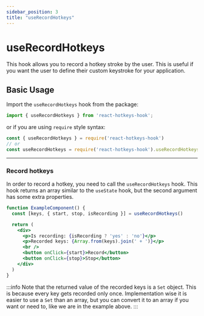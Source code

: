 ```yaml
---
sidebar_position: 3
title: "useRecordHotkeys"
---
```


# useRecordHotkeys

This hook allows you to record a hotkey stroke by the user. This is useful if you want the user to define their custom
keystroke for your application.

## Basic Usage

Import the `useRecordHotkeys` hook from the package:

```js
import { useRecordHotkeys } from 'react-hotkeys-hook';
```

or if you are using `require` style syntax:

```js
const { useRecordHotkeys } = require('react-hotkeys-hook')
// or
const useRecordHotkeys = require('react-hotkeys-hook').useRecordHotkeys
```

***

### Record hotkeys

In order to record a hotkey, you need to call the `useRecordHotkeys` hook. This hook returns an array similar to the `useState`
hook, but the second argument has some extra properties.

```jsx live
function ExampleComponent() {
  const [keys, { start, stop, isRecording }] = useRecordHotkeys()

  return (
    <div>
      <p>Is recording: {isRecording ? 'yes' : 'no'}</p>
      <p>Recorded keys: {Array.from(keys).join(' + ')}</p>
      <br />
      <button onClick={start}>Record</button>
      <button onClick={stop}>Stop</button>
    </div>
  )
}
```

:::info
Note that the returned value of the recorded keys is a `Set` object. This is because every key gets recorded only once.
Implementation wise it is easier to use a `Set` than an array, but you can convert it to an array if you want or need to,
like we are in the example above.
:::
